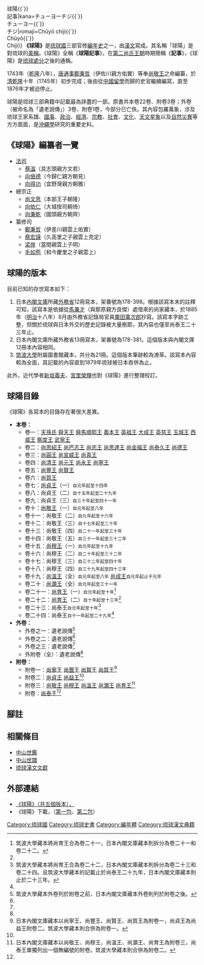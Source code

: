 {{Lewchewan|kanji=球陽記事{{`}}<br />球陽{{`}}<br />記事|kana=チューヨーチジ{{`}}<br />チューヨー{{`}}<br />チジ|romaji=Chūyō chiji{{`}}<br />Chūyō{{`}}<br />Chiji}}
'''《球陽》'''是[[琉球國|琉球國]]三部官修[[編年史|編年史]]之一，由[[漢文|漢文]]寫成。其名稱「球陽」是對琉球的[[美稱|美稱]]。《球陽》全稱《'''球陽記事'''》，在[[第二尚氏王朝|第二尚氏王朝]]時期簡稱《'''記事'''》，《球陽》是[[琉球處分|琉球處分]]之後的通稱。

1743年（[[乾隆|乾隆]]八年），[[唐通事|唐通事]][[鄭秉哲|鄭秉哲]]（伊佐川親方佑實）等奉[[尚敬王|尚敬王]]之命編纂，於[[清|清]][[乾隆|乾隆]]十年（1745年）初步完成；後由從[[中國|中國]][[留學|留學]]而歸的史官繼續編寫，直至1876年才被迫停止。

球陽是琉球三部典籍中記載最為詳盡的一部。原書共本卷22卷、附卷3卷；外卷（被命名為「遺老說傳」）3卷、附卷1卷，今部分已亡佚。其內容包羅萬象，涉及琉球王家系譜、[[國事|國事]]、[[政治|政治]]、[[經濟|經濟]]、[[宗教|宗教]]、[[社會|社會]]、[[文化|文化]]、[[天文|天文]][[星象|星象]]以及[[自然災異|自然災異]]等方方面面，是[[沖繩學|沖繩學]]研究的重要史料。

== 《球陽》編纂者一覽 ==
*[[法司|法司]]　
**[[蔡溫|蔡溫]]（具志頭親方文若）
**[[向儉德|向儉德]]（今歸仁親方朝見）
**[[向得功|向得功]]（宜野灣親方朝雅）
*總宗正
**[[尚文思|尚文思]]（本部王子朝隆）
**[[向依仁|向依仁]]（大城按司朝倚）
**[[向秉乾|向秉乾]]（國頭親方朝齊）
*纂修司
**[[鄭秉哲|鄭秉哲]]（伊差川親雲上佑實）
**[[蔡宏謨|蔡宏謨]]（久高里之子親雲上克定）
**[[梁煌|梁煌]]（當間親雲上子明）
**[[毛如苞|毛如苞]]（和今慶里之子親雲上）
==球陽的版本==
目前已知的存世寫本如下：
#日本[[內閣文庫|內閣文庫]]所藏[[日本外務省|外務省]]12冊寫本，架番號為178-398。根據該寫本末的註釋可知，該寫本是依據從[[馬兼才|馬兼才]]（與那原親方良傑）處借來的尚家藏本，於1885年（[[明治|明治]]十八年）8月由外務省記錄局官員[[粟田萬次郎|粟田萬次郎]]抄寫。該寫本字跡工整，但關於琉球與日本外交的歷史記錄被大量刪節，其內容也僅至尚泰王二十三年止。
#日本內閣文庫所藏外務省13冊寫本，架番號為178-381。這個版本與內閣文庫12冊本內容相同。
#[[筑波大學|筑波大學]]附屬圖書館藏本，共分為21冊。這個版本筆跡較為潦草。該寫本內容較為全面，其記載的內容直到1879年琉球被日本吞併為止。

此外，近代學者[[新垣義夫|新垣義夫]]、[[宮里榮輝|宮里榮輝]]也對《球陽》進行整理校訂。
== 球陽目錄 ==
《球陽》各寫本的目錄存在著很大差異。
*'''本卷：'''
**卷一：[[天孫王朝|天孫氏]] [[舜天|舜天王]] [[舜馬順熙|舜馬順熙王]] [[義本|義本王]] [[英祖王|英祖王]] [[大成王|大成王]] [[英慈|英慈王]] [[玉城|玉城王]] [[西威|西威王]] [[察度|察度王]] [[武寧_(琉球國王)|武寧王]]
**卷二：[[尚思紹王|尚思紹王]] [[尚巴志王|尚巴志王]] [[尚忠王|尚忠王]] [[尚思達王|尚思達王]] [[尚金福王|尚金福王]] [[尚泰久王|尚泰久王]] [[尚德王|尚德王]]
**卷三：[[尚圓王|尚圓王]] [[尚宣威|尚宣威王]] [[尚真王|尚真王]]
**卷四：[[尚清|尚清王]] [[尚元王|尚元王]] [[尚永王|尚永王]] [[尚寧王|尚寧王]]
**卷五：[[尚豐王|尚豐王]] [[尚賢王|尚賢王]]
**卷六：[[尚質王|尚質王]]
**卷七：[[尚貞王|尚貞王]]（一）<small>自元年起至十四年</small>
**卷八：尚貞王（二）<small>自十五年起至二十九年</small>
**卷九：尚貞王（三）<small>自三十年起至四十一年</small>
**卷十：[[尚敬王|尚敬王]]（一）<small>自元年起至八年</small>
**卷十一：尚敬王（二）<small>自九年起至十六年</small>
**卷十二：尚敬王（三）<small>自十七年起至二十年</small>
**卷十三：尚敬王（四）<small>自二十一年起至三十年</small>
**卷十四：尚敬王（五）<small>自三十一年起至三十二年</small>
**卷十五：[[尚穆王|尚穆王]]（一）<small>自元年起至十九年</small>
**卷十六：尚穆王（二）<small>自二十年起至三十二年</small>
**卷十七：尚穆王（三）<small>自三十二年起至四十年</small>
**卷十八：尚穆王（四）<small>自三十九年起至四十三年</small>
**卷十九：[[尚溫王|尚溫王]]（全）<small>自元年起至八年</small> [[尚成王|尚成王]]<small>自元年起止于元年</small>
**卷二十：[[尚灝王|尚灝王]]（全）<small>自元年起至三十一年</small>
**卷二十一：[[尚育王|尚育王]]（一）<small>自元年起至十年</small><ref name="shoiku">筑波大學藏本將尚育王合為卷二十一，日本內閣文庫藏本則拆分為卷二十一和卷二十二。</ref>
**卷二十二：[[尚育王|尚育王]]（二）<small>自十年起至十三年</small><ref name="shoiku"/>
**卷二十三：尚泰王<small>自元年起至十年</small><ref name="shotai">筑波大學藏本將尚育王合為卷二十二，日本內閣文庫藏本則拆分為卷二十三和卷二十四。且筑波大學藏本的記載止於尚泰王二十九年，日本內閣文庫藏本則止於二十三年。</ref>
**卷二十四：尚泰王<small>自十一年起至二十九年</small><ref name="shotai"/>
*'''外卷：'''
**外卷之一：遺老說傳<ref name="wai">筑波大學藏本外卷列於附卷之前，日本內閣文庫藏本外卷則列於附卷之後。</ref>
**外卷之二：遺老說傳<ref name="wai"/> 
**外卷之三：遺老說傳<ref name="wai"/> 
**外附卷（全）：遺老說傳<ref name="wai"/> 
*'''附卷：'''
**附卷一：[[尚寧王|尚寧王]] [[尚豐王|尚豐王]] [[尚賢王|尚賢王]] [[尚質王|尚質王]]<ref name="fu1">日本內閣文庫藏本以尚寧王、尚豐王、尚賢王、尚質王為附卷一，尚貞王為尚益王附卷二。筑波大學藏本則合併為附卷一。</ref>
**附卷二：[[尚貞王|尚貞王]] [[尚益王|尚益王]]<ref name="fu1"/> 
**附卷三：[[尚敬王|尚敬王]] [[尚穆王|尚穆王]] [[尚溫王|尚溫王]] [[尚灝王|尚灝王]] [[尚育王|尚育王]]<ref name="fu2">日本內閣文庫藏本以尚敬王、尚穆王、尚溫王、尚灝王、尚育王為附卷三，尚泰王單獨列出一個無編號的附卷。筑波大學藏本則合併為附卷二。</ref>
**附卷：[[尚泰王|尚泰王]]<ref name="fu2"/>
==腳註==
{{reflist}}

== 相關條目 ==
*[[中山世鑑|中山世鑑]]
*[[中山世譜|中山世譜]]
*[[琉球漢文文獻|琉球漢文文獻]]

== 外部連結 ==
{{wikisource|球陽記事}}
*[https://web.archive.org/web/20110719155649/http://www.tulips.tsukuba.ac.jp/limedio/dlam/B1241190/1/vol07/kyuyo/index3.htm 《球陽》（共五個版本），{{lang|ja|沖縄の歴史情報・第７巻}}]
*《球陽》下載，（[http://ishare.iask.sina.com.cn/f/12869430.html 第一包]{{dead link|date=2018年3月 |bot=InternetArchiveBot |fix-attempted=yes }}、[http://ishare.iask.sina.com.cn/f/12869431.html 第二包]{{dead link|date=2018年3月 |bot=InternetArchiveBot |fix-attempted=yes }}）

[[Category:琉球國|Category:琉球國]]
[[Category:琉球史書|Category:琉球史書]]
[[Category:編年體|Category:編年體]]
[[Category:琉球漢文典籍|Category:琉球漢文典籍]]